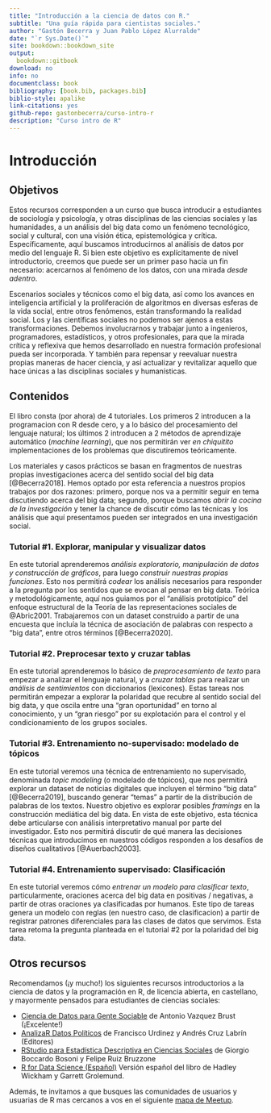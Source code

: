 ```yaml
--- 
title: "Introducción a la ciencia de datos con R."
subtitle: "Una guía rápida para cientistas sociales."
author: "Gastón Becerra y Juan Pablo López Alurralde"
date: "`r Sys.Date()`"
site: bookdown::bookdown_site
output: 
  bookdown::gitbook
download: no
info: no
documentclass: book
bibliography: [book.bib, packages.bib]
biblio-style: apalike
link-citations: yes
github-repo: gastonbecerra/curso-intro-r
description: "Curso intro de R"
---
```


# Introducción {-}

## Objetivos {-}

Estos recursos corresponden a un curso que busca introducir a estudiantes de sociología y psicología, y otras disciplinas de las ciencias sociales y las humanidades, a un análisis del big data como un fenómeno tecnológico, social y cultural, con una visión ética, epistemológica y crítica. Específicamente, aquí buscamos introducirnos al análisis de datos por medio del lenguaje R. Si bien este objetivo es explícitamente de nivel introductorio, creemos que puede ser un primer paso hacia un fin necesario: acercarnos al fenómeno de los datos, con una mirada *desde adentro*.

Escenarios sociales y técnicos como el big data, así como los avances en inteligencia artificial y la proliferación de algoritmos en diversas esferas de la vida social, entre otros fenómenos, están transformando la realidad social. Los y las científicas sociales no podemos ser ajenos a estas transformaciones. Debemos involucrarnos y trabajar junto a ingenieros, programadores, estadísticos, y otros profesionales, para que la mirada crítica y reflexiva que hemos desarrollado en nuestra formación profesional pueda ser incorporada. Y también para repensar y reevaluar nuestra propias maneras de hacer ciencia, y así actualizar y revitalizar aquello que hace únicas a las disciplinas sociales y humanísticas.

## Contenidos {-}

El libro consta (por ahora) de 4 tutoriales. Los primeros 2 introducen a la programacion con R desde cero, y a lo básico del procesamiento del lenguaje natural; los últimos 2 introducen a 2 métodos de aprendizaje automático (*machine learning*), que nos permitirán ver *en chiquitito* implementaciones de los problemas que discutiremos teóricamente.

Los materiales y casos prácticos se basan en fragmentos de nuestras propias investigaciones acerca del sentido social del big data [@Becerra2018]. Hemos optado por esta referencia a nuestros propios trabajos por dos razones: primero, porque nos va a permitir seguir en tema discutiendo acerca del big data; segundo, porque buscamos *abrir la cocina de la investigación* y tener la chance de discutir cómo las técnicas y los análisis que aquí presentamos pueden ser integrados en una investigación social.

### Tutorial #1. Explorar, manipular y visualizar datos {-}

En este tutorial aprenderemos *análisis exploratorio, manipulación de datos y construcción de gráficos*, para luego *construir nuestras propias funciones*. Esto nos permitirá *codear* los análisis necesarios para responder a la pregunta por los sentidos que se evocan al pensar en big data. 
Teórica y metodológicamente, aquí nos guiamos por el "análisis prototípico" del enfoque estructural de la Teoría de las representaciones sociales de @Abric2001. 
Trabajaremos con un dataset construido a partir de una encuesta que incluía la técnica de asociación de palabras con respecto a "big data", entre otros términos [@Becerra2020].

### Tutorial #2. Preprocesar texto y cruzar tablas {-}

En este tutorial aprenderemos lo básico de *preprocesamiento de texto* para empezar a analizar el lenguaje natural, y a *cruzar tablas* para realizar un *análisis de sentimientos* con diccionarios (lexicones). 
Estas tareas nos permitirán empezar a explorar la polaridad que recubre al sentido social del big data, y que oscila entre una “gran oportunidad” en torno al conocimiento, y un "gran riesgo" por su explotación para el control y el condicionamiento de los grupos sociales.

### Tutorial #3. Entrenamiento no-supervisado: modelado de tópicos {-}

En este tutorial veremos una técnica de entrenamiento no supervisado, denominada *topic modeling* (o modelado de tópicos), que nos permitirá explorar un dataset de noticias digitales que incluyen el término "big data" [@Becerra2019], buscando generar "temas" a partir de la distribución de palabras de los textos. Nuestro objetivo es explorar posibles *framings* en la construcción mediática del big data. En vista de este objetivo, esta técnica debe articularse con análisis interpretativo manual por parte del investigador. Esto nos permitirá discutir de qué manera las decisiones técnicas que introducimos en nuestros códigos responden a los desafíos de diseños cualitativos [@Auerbach2003]. 

### Tutorial #4. Entrenamiento supervisado: Clasificación {-}

En este tutorial veremos cómo *entrenar un modelo para clasificar texto*, particularmente, oraciones acerca del big data en positivas / negativas, a partir de otras oraciones ya clasificadas por humanos. Este tipo de tareas genera un modelo con reglas (en nuestro caso, de clasificacion) a partir de registrar patrones diferenciales para las clases de datos que servimos. Esta tarea retoma la pregunta planteada en el tutorial #2 por la polaridad del big data.

## Otros recursos {-}

Recomendamos (¡y mucho!) los siguientes recursos introductorios a la ciencia de datos y la programación en R, de licencia abierta, en castellano, y mayormente pensados para estudiantes de ciencias sociales:

- [Ciencia de Datos para Gente Sociable
](https://bitsandbricks.github.io/ciencia_de_datos_gente_sociable/) de Antonio Vazquez Brust (¡Excelente!)
- [AnalizaR Datos Políticos](https://arcruz0.github.io/libroadp/index.html) de Francisco Urdinez y Andrés Cruz Labrín (Editores)
- [RStudio para Estadística Descriptiva en Ciencias Sociales
](https://bookdown.org/gboccardo/manual-ED-UCH/) de Giorgio Boccardo Bosoni y Felipe Ruiz Bruzzone
- [R for Data Science (Español)](https://es.r4ds.hadley.nz/) Versión español del libro de Hadley Wickham y Garrett Grolemund.

Además, te invitamos a que busques las comunidades de usuarios y usuarias de R mas cercanos a vos en el siguiente [mapa de Meetup](https://www.meetup.com/es/pro/r-user-groups/).
